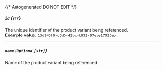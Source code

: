 {/* Autogenerated DO NOT EDIT  */}
##### `id` *{`str`}*
The unique identifier of the product variant being referenced.
<br/>
**Example value:** `13d946f0-c5d5-42bc-b092-97ece17923ab`

---
##### `name` *{`Optional[str]`}*
Name of the product variant being referenced.

